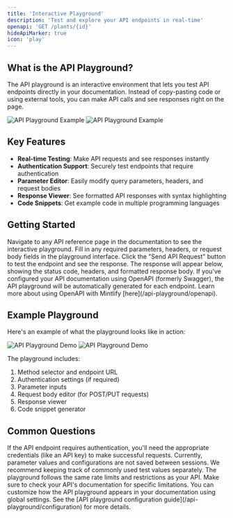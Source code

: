 ```yaml
---
title: 'Interactive Playground'
description: 'Test and explore your API endpoints in real-time'
openapi: 'GET /plants/{id}'
hideApiMarker: true
icon: 'play'
---
```


## What is the API Playground?

The API playground is an interactive environment that lets you test API endpoints directly in your documentation. Instead of copy-pasting code or using external tools, you can make API calls and see responses right on the page.

<Frame>
  <img className="block dark:hidden" src="/images/api-playground-light.png" alt="API Playground Example" />
  <img className="hidden dark:block" src="/images/api-playground-dark.png" alt="API Playground Example" />
</Frame>

## Key Features

- **Real-time Testing**: Make API requests and see responses instantly
- **Authentication Support**: Securely test endpoints that require authentication 
- **Parameter Editor**: Easily modify query parameters, headers, and request bodies
- **Response Viewer**: See formatted API responses with syntax highlighting
- **Code Snippets**: Get example code in multiple programming languages

## Getting Started

<Steps>
  <Step title="Find an API endpoint">
    Navigate to any API reference page in the documentation to see the interactive playground.
  </Step>
  
  <Step title="Configure parameters">
    Fill in any required parameters, headers, or request body fields in the playground interface.
  </Step>
  
  <Step title="Send a request">
    Click the "Send API Request" button to test the endpoint and see the response.
  </Step>
  
  <Step title="View results">
    The response will appear below, showing the status code, headers, and formatted response body.
  </Step>
</Steps>

<Note>
  If you've configured your API documentation using OpenAPI (formerly Swagger), the API playground will be automatically generated for each endpoint. Learn more about using OpenAPI with Mintlify [here](/api-playground/openapi).
</Note>

## Example Playground

Here's an example of what the playground looks like in action:

<Frame>
  <img className="block dark:hidden" src="/images/api-playground-example-light.png" alt="API Playground Demo" />
  <img className="hidden dark:block" src="/images/api-playground-example-dark.png" alt="API Playground Demo" />
</Frame>

The playground includes:
1. Method selector and endpoint URL
2. Authentication settings (if required)
3. Parameter inputs
4. Request body editor (for POST/PUT requests)
5. Response viewer
6. Code snippet generator

## Common Questions

<AccordionGroup>
  <Accordion title="Do I need an API key to use the playground?">
    If the API endpoint requires authentication, you'll need the appropriate credentials (like an API key) to make successful requests.
  </Accordion>

  <Accordion title="Can I save my test configurations?">
    Currently, parameter values and configurations are not saved between sessions. We recommend keeping track of commonly used test values separately.
  </Accordion>

  <Accordion title="Are there any request limitations?">
    The playground follows the same rate limits and restrictions as your API. Make sure to check your API's documentation for specific limitations.
  </Accordion>
</AccordionGroup>

<Tip>
  You can customize how the API playground appears in your documentation using global settings. See the [API playground configuration guide](/api-playground/configuration) for more details.
</Tip>